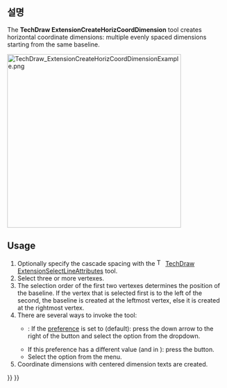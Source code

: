 <languages/>

{{Docnav
|[[TechDraw_ExtensionCreateObliqueChainDimension|ExtensionCreateObliqueChainDimension]]
|[[TechDraw_ExtensionCreateVertCoordDimension|ExtensionCreateVertCoordDimension]]
|[[TechDraw_Workbench|TechDraw]]
|IconL=TechDraw_ExtensionCreateObliqueChainDimension.svg
|IconR=TechDraw_ExtensionCreateVertCoordDimension.svg
|IconC=Workbench_TechDraw.svg
}}

{{GuiCommand
|Name=기술도면 수평 병렬 치수
|MenuLocation=기술도면→ 확장: 치수→ 수평 병렬 치수 생성
|Workbenches=[[TechDraw_Workbench/ko|기술도면 작업대]]
|Shortcut=
|Version=0.20
|SeeAlso=[[TechDraw_ExtensionCreateVertCoordDimension/ko|기술도면 수직 병렬 치수]], [[TechDraw_ExtensionCreateObliqueCoordDimension/ko|기술도면 경사 병렬 치수]]
}}

<span id="Description"></span>
==설명==

The '''TechDraw ExtensionCreateHorizCoordDimension''' tool creates horizontal coordinate dimensions: multiple evenly spaced dimensions starting from the same baseline.

[[Image:TechDraw_ExtensionCreateHorizCoordDimensionExample.png|400px]]
{{Caption|On the right the created dimensions}}

==Usage==

# Optionally specify the cascade spacing with the [[Image:TechDraw_ExtensionSelectLineAttributes.svg|16px]] [[TechDraw_ExtensionSelectLineAttributes|TechDraw ExtensionSelectLineAttributes]] tool.
# Select three or more vertexes.
# The selection order of the first two vertexes determines the position of the baseline. If the vertex that is selected first is to the left of the second, the baseline is created at the leftmost vertex, else it is created at the rightmost vertex.
# There are several ways to invoke the tool:
#* {{Version|1.0}}: If the {{MenuCommand|Dimensioning tools}} [[TechDraw_Preferences#Dimensions|preference]] is set to {{Value|Single tool}} (default): press the down arrow to the right of the {{Button|[[Image:TechDraw_Dimension.svg||x16px]][[Image:Toolbar_flyout_arrow.svg|x16px]]}} button and select the {{MenuCommand|[[Image:TechDraw_ExtensionCreateHorizCoordDimension.svg|16px]] Create Horizontal Coordinate Dimensions}} option from the dropdown.
#* If this preference has a different value (and in {{VersionMinus|0.21}}): press the {{Button|[[Image:TechDraw_ExtensionCreateHorizCoordDimension.svg|16px]] [[TechDraw_ExtensionCreateHorizCoordDimension|Create Horizontal Coordinate Dimensions]]}} button.
#* Select the {{MenuCommand|TechDraw → Extensions: Dimensions → [[Image:TechDraw_ExtensionCreateHorizCoordDimension.svg|16px]] Create Horizontal Coordinate Dimensions}} option from the menu.
# Coordinate dimensions with centered dimension texts are created.


{{Docnav
|[[TechDraw_ExtensionCreateObliqueChainDimension/ko|경사 직렬 치수]]
|[[TechDraw_ExtensionCreateVertCoordDimension/ko|경사 병렬 치수]]
|[[TechDraw_Workbench/ko|기술도면 작업대]]
|IconL=TechDraw_ExtensionCreateObliqueChainDimension.svg
|IconR=TechDraw_ExtensionCreateVertCoordDimension.svg
|IconC=Workbench_TechDraw.svg
}}

{{TechDraw_Tools_navi{{#translation:}}}}
{{Userdocnavi{{#translation:}}}}